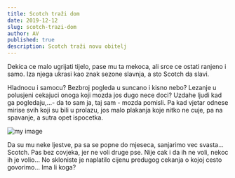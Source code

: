 ```yaml
---
title: Scotch traži dom
date: 2019-12-12
slug: scotch-trazi-dom
author: AV
published: true
description: Scotch traži novu obitelj
---
```

Dekica ce malo ugrijati tijelo, pase mu ta mekoca, ali srce ce ostati ranjeno i samo.
Iza njega ukrasi kao znak sezone slavnja, a sto Scotch da slavi.

Hladnocu i samocu? Bezbroj pogleda u suncano i kisno nebo? Lezanje u polusjeni cekajuci onoga koji mozda jos dugo nece doci?
Uzdahe ljudi kad ga pogledaju,...- da to sam ja, taj sam - mozda pomisli. Pa kad vjetar odnese mirise svih koji su bili u prolazu, 
jos malo plakanja koje nitko ne cuje, pa na spavanje, a sutra opet ispocetka.

![my image](./pas111.png)

Da su mu neke ljestve, pa sa se popne do mjeseca, sanjarimo vec svasta...
Scotch. Pas bez covjeka, jer ne voli druge pse. Nije cak i da ih ne voli, nekoc ih je volio...
No skloniste je naplatilo cijenu predugog cekanja o kojoj cesto govorimo...
Ima li koga?
